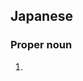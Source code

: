==Japanese==
{{ja-kanjitab|ひら|せ}}

===Proper noun===
{{ja-pos|ひらせ|proper}}

# {{surname|lang=ja|sort=ひらせ}}